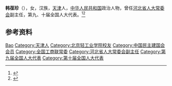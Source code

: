 '''韩葆珍'''（{{bd|1940年|9月|}}），女，汉族，[[天津|天津]]人，[[中华人民共和国|中华人民共和国]]政治人物，曾任[[河北省人大常委会|河北省人大常委会]]副主任，第九、十届全国人大代表。<ref>{{Cite book|title=中华人民共和国职官志|author=何虎生, 李耀东, 向常福主编|publisher=中国社会出版社|year=2003|isbn=9787800883934|location=北京|pages=}}</ref><ref>{{Cite web|title=省人大常委会副主任：韩葆珍|url=http://www.he.xinhuanet.com/zhengwu/dangzheng/hanbaozhen.htm|accessdate=2020-08-11|work=新华网河北频道|archive-date=2007-01-28|archive-url=https://web.archive.org/web/20070128225315/http://www.he.xinhuanet.com/zhengwu/dangzheng/hanbaozhen.htm|dead-url=no}}</ref>

== 参考资料 ==
{{reflist}}

{{中国人物小作品}}
{{Navboxes 
| title  = 韩葆珍在[[中华全国工商业联合会|中华全国工商业联合会]]的职务
| list1  =
{{中华全国工商业联合会第八届执行委员会}}
{{中华全国工商业联合会第九届执行委员会}}
}}

{{Authority control}}
{{DEFAULTSORT:Han韩}}
[[Category:韩姓|Bao]]
[[Category:天津人|Category:天津人]]
[[Category:北京轻工业学院校友|Category:北京轻工业学院校友]]
[[Category:中国民主建国会会员|Category:中国民主建国会会员]]
[[Category:全国工商联常委|Category:全国工商联常委]]
[[Category:河北省人大常委会副主任|Category:河北省人大常委会副主任]]
[[Category:第九届全国人大代表|Category:第九届全国人大代表]]
[[Category:第十届全国人大代表|Category:第十届全国人大代表]]